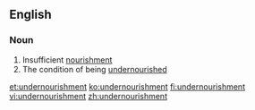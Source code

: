 ==English==
===Noun===
{{en-noun|-}}
# Insufficient [[nourishment]]
# The condition of being [[undernourished]]

[[et:undernourishment]]
[[ko:undernourishment]]
[[fi:undernourishment]]
[[vi:undernourishment]]
[[zh:undernourishment]]